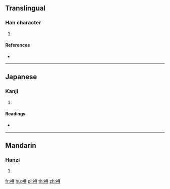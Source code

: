 {{character info/new}}
==Translingual==

===Han character===
{{Han char|rn=145|rad=衣|as=04|sn=10|four=|canj=LBMM}}

# {{defn|Han|sort=衣04}}

====References====
* {{Han ref|kx=1113.010|dkj=34144|dj=1578.160|hdz=53078.080|uh=887B|ud=34939}}

----

==Japanese==

===Kanji===
{{ja-kanji|grade=|rs=衣04}}

# {{defn|lang=ja|sort=衣04}}

====Readings====
* {{ja-readings|on=[[ぜん]] (zen), [[ねん]] (nen), [[でん]] (den), [[せん]] (sen)|kun=[[ふちどる]] (fuchidoru), [[まえだれ]] (maedare)|nanori=}}

----

==Mandarin==

===Hanzi===
{{cmn-hanzi|pin=[[rán]] ([[ran2]])|wg=jan<sup>2</sup>}}

# {{defn|lang=cmn|sort=衣04}}

[[fr:衻]]
[[hu:衻]]
[[pl:衻]]
[[th:衻]]
[[zh:衻]]